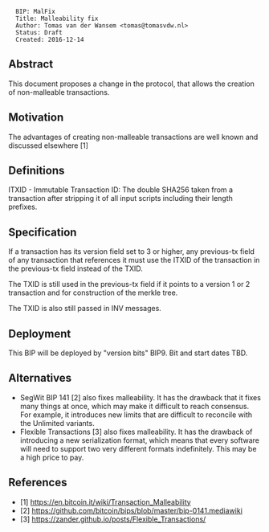 <pre>
  BIP: MalFix
  Title: Malleability fix
  Author: Tomas van der Wansem <tomas@tomasvdw.nl>
  Status: Draft
  Created: 2016-12-14
</pre>

==Abstract==

This document proposes a change in the protocol, that allows the creation of non-malleable transactions.

==Motivation==

The advantages of creating non-malleable transactions are well known and discussed elsewhere [1]

==Definitions==

ITXID - Immutable Transaction ID: The double SHA256 taken from a transaction after stripping it of all input scripts including their length prefixes.

==Specification==

If a transaction has its version field set to 3 or higher, any previous-tx field of any transaction that references it
must use the ITXID of the transaction in the previous-tx field instead of the TXID.

The TXID is still used in the previous-tx field if it points to a version 1 or 2 transaction and for construction of the merkle tree.

The TXID is also still passed in INV messages.

== Deployment ==

This BIP will be deployed by "version bits" BIP9. Bit and start dates TBD.

== Alternatives ==

* SegWit BIP 141 [2] also fixes malleability. It has the drawback that it fixes many things at once, which may make it difficult to reach consensus. For example, it introduces new limits that are difficult to reconcile with the Unlimited variants.
* Flexible Transactions [3] also fixes malleability. It has the drawback of introducing a new serialization format, which means that every software will need to support two very different formats indefinitely. This may be a high price to pay.


==References==

* [1] https://en.bitcoin.it/wiki/Transaction_Malleability
* [2] https://github.com/bitcoin/bips/blob/master/bip-0141.mediawiki
* [3] https://zander.github.io/posts/Flexible_Transactions/
